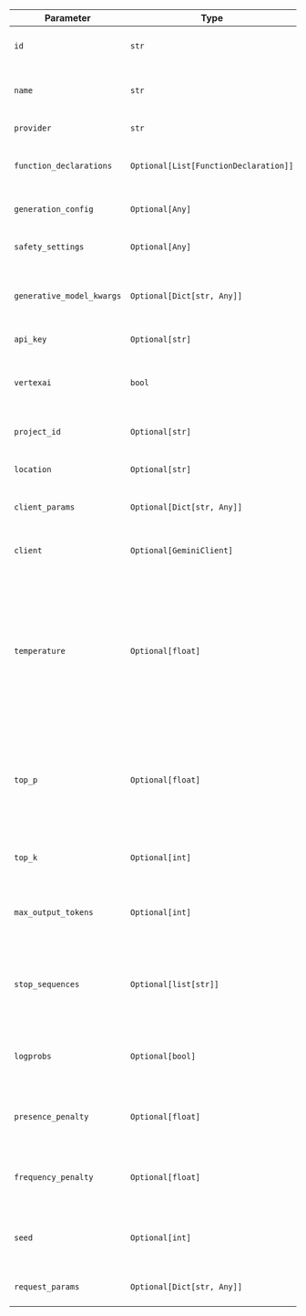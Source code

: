 | Parameter                 | Type                                  | Default                  | Description                                            |
| ------------------------- | ------------------------------------- | ------------------------ | ------------------------------------------------------ |
| `id`                      | `str`                                 | `"gemini-2.0-flash-exp"` | The specific Gemini model ID to use.                   |
| `name`                    | `str`                                 | `"Gemini"`               | The name of this Gemini model instance.                |
| `provider`                | `str`                                 | `"Google"`               | The provider of the model.                             |
| `function_declarations`   | `Optional[List[FunctionDeclaration]]` | `None`                   | List of function declarations for the model.           |
| `generation_config`       | `Optional[Any]`                       | `None`                   | Configuration for text generation.                     |
| `safety_settings`         | `Optional[Any]`                       | `None`                   | Safety settings for the model.                         |
| `generative_model_kwargs` | `Optional[Dict[str, Any]]`           | `None`                   | Additional keyword arguments for the generative model. |
| `api_key`                 | `Optional[str]`                       | `None`                   | API key for authentication.                            |
| `vertexai`               | `bool`                                | `False`                  | Whether to use Vertex AI instead of Google AI Studio. |
| `project_id`             | `Optional[str]`                       | `None`                   | Google Cloud project ID for Vertex AI. |
| `location`               | `Optional[str]`                       | `None`                   | Google Cloud region for Vertex AI. |
| `client_params`           | `Optional[Dict[str, Any]]`           | `None`                   | Additional parameters for the client.                  |
| `client`                  | `Optional[GeminiClient]`              | `None`                   | The underlying generative model client.                |
| `temperature`             | `Optional[float]`                     | `None`                   | Controls randomness in the output. Higher values (e.g., 0.8) make the output more random, while lower values (e.g., 0.2) make it more focused and deterministic. |
| `top_p`                   | `Optional[float]`                     | `None`                   | Nucleus sampling parameter. Only consider tokens whose cumulative probability exceeds this value. |
| `top_k`                   | `Optional[int]`                       | `None`                   | Only consider the top k tokens for text generation. |
| `max_output_tokens`       | `Optional[int]`                       | `None`                   | The maximum number of tokens to generate in the response. |
| `stop_sequences`          | `Optional[list[str]]`                | `None`                   | List of sequences where the model should stop generating further tokens. |
| `logprobs`               | `Optional[bool]`                      | `None`                   | Whether to return log probabilities of the output tokens. |
| `presence_penalty`        | `Optional[float]`                     | `None`                   | Penalizes new tokens based on whether they appear in the text so far. |
| `frequency_penalty`       | `Optional[float]`                     | `None`                   | Penalizes new tokens based on their frequency in the text so far. |
| `seed`                    | `Optional[int]`                       | `None`                   | Random seed for deterministic text generation. |
| `request_params`          | `Optional[Dict[str, Any]]`           | `None`                   | Additional parameters for the request. |